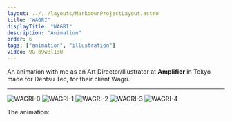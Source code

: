 ```yaml
---
layout: ../../layouts/MarkdownProjectLayout.astro
title: "WAGRI"
displayTitle: "WAGRI"
description: "Animation"
order: 6
tags: ["animation", "illustration"]
video: 9G-b9wBl13U
---
```


An animation with me as an Art Director/Illustrator at **Amplifier** in Tokyo
made for Dentsu Tec, for their client Wagri.

---


<section>
  <img src="/assets/projects/WAGRI/WAGRI-0.png" alt="WAGRI-0" loading="lazy" />
  <img src="/assets/projects/WAGRI/WAGRI-1.png" alt="WAGRI-1" loading="lazy" />
  <img src="/assets/projects/WAGRI/WAGRI-2.png" alt="WAGRI-2" loading="lazy" />
  <img src="/assets/projects/WAGRI/WAGRI-3.png" alt="WAGRI-3" loading="lazy" />
  <img src="/assets/projects/WAGRI/WAGRI-4.png" alt="WAGRI-4" loading="lazy" />
</section>
<section>
  <p>The animation:</p>
  <YTiframe video={frontmatter.video} />
</section>
